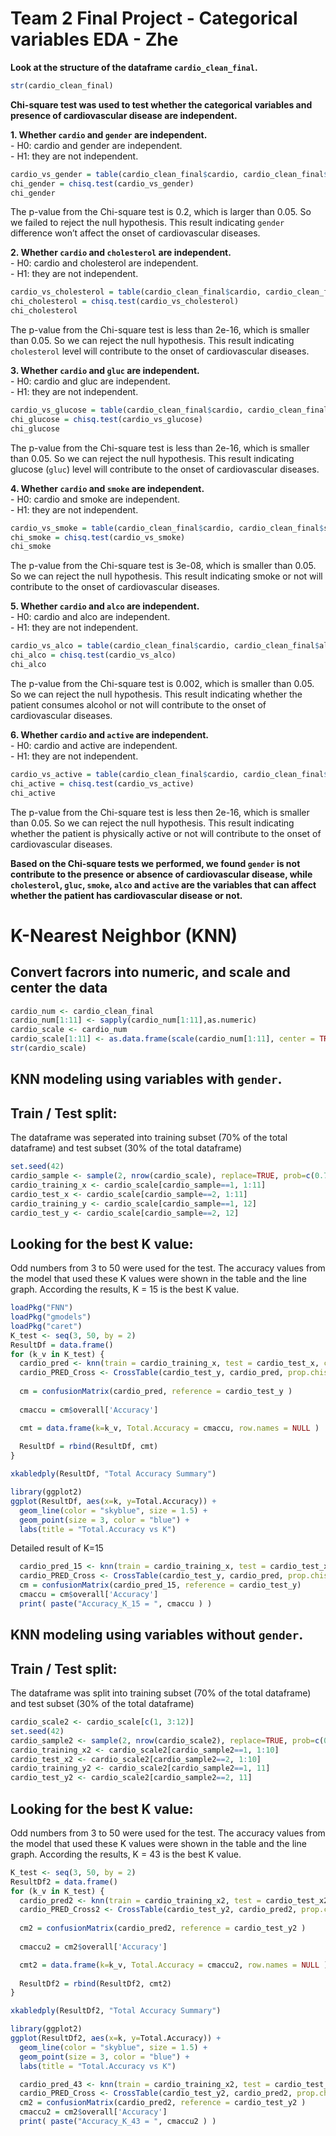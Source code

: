 # Team 2 Final Project - Categorical variables EDA - Zhe  
**Look at the structure of the dataframe `cardio_clean_final`.**
```r
str(cardio_clean_final)
```  



**Chi-square test was used to test whether the categorical variables and presence of cardiovascular disease are independent.**  

**1. Whether `cardio` and `gender` are independent.**  
- H0: cardio and gender are independent.  
- H1: they are not independent.  
```r
cardio_vs_gender = table(cardio_clean_final$cardio, cardio_clean_final$gender)
chi_gender = chisq.test(cardio_vs_gender)
chi_gender
```  
The p-value from the Chi-square test is 0.2, which is larger than 0.05. So we failed to reject the null hypothesis. This result indicating `gender` difference won't affect the onset of  cardiovascular diseases.  

**2. Whether `cardio` and `cholesterol` are independent.**  
- H0: cardio and cholesterol are independent.  
- H1: they are not independent.  
```r
cardio_vs_cholesterol = table(cardio_clean_final$cardio, cardio_clean_final$cholesterol)
chi_cholesterol = chisq.test(cardio_vs_cholesterol)
chi_cholesterol
```  
The p-value from the Chi-square test is less than 2e-16, which is smaller than 0.05. So we can reject the null hypothesis. This result indicating `cholesterol` level will contribute to the onset of cardiovascular diseases.  

**3. Whether `cardio` and `gluc` are independent.**  
- H0: cardio and gluc are independent.  
- H1: they are not independent.  
```r
cardio_vs_glucose = table(cardio_clean_final$cardio, cardio_clean_final$gluc)
chi_glucose = chisq.test(cardio_vs_glucose)
chi_glucose
```  
The p-value from the Chi-square test is less than 2e-16, which is smaller than 0.05. So we can reject the null hypothesis. This result indicating glucose (`gluc`) level will contribute to the onset of cardiovascular diseases.  

**4. Whether `cardio` and `smoke` are independent.**  
- H0: cardio and smoke are independent.  
- H1: they are not independent.  
```r
cardio_vs_smoke = table(cardio_clean_final$cardio, cardio_clean_final$smoke)
chi_smoke = chisq.test(cardio_vs_smoke)
chi_smoke
```  
The p-value from the Chi-square test is 3e-08, which is smaller than 0.05. So we can reject the null hypothesis. This result indicating smoke or not will contribute to the onset of cardiovascular diseases.  

**5. Whether `cardio` and `alco` are independent.**  
- H0: cardio and alco are independent.  
- H1: they are not independent.  
```r
cardio_vs_alco = table(cardio_clean_final$cardio, cardio_clean_final$alco)
chi_alco = chisq.test(cardio_vs_alco)
chi_alco
```  
The p-value from the Chi-square test is 0.002, which is smaller than 0.05. So we can reject the null hypothesis. This result indicating whether the patient consumes alcohol or not will contribute to the onset of cardiovascular diseases.  

**6. Whether `cardio` and `active` are independent.**  
- H0: cardio and active are independent.  
- H1: they are not independent.  
```r
cardio_vs_active = table(cardio_clean_final$cardio, cardio_clean_final$active)
chi_active = chisq.test(cardio_vs_active)
chi_active
```  
The p-value from the Chi-square test is less then 2e-16, which is smaller than 0.05. So we can reject the null hypothesis. This result indicating whether the patient is physically active or not will contribute to the onset of cardiovascular diseases.  

**Based on the Chi-square tests we performed, we found `gender` is not contribute to the presence or absence of cardiovascular disease, while `cholesterol`, `gluc`, `smoke`, `alco` and `active` are the variables that can affect whether the patient has cardiovascular disease or not.**

# **K-Nearest Neighbor (KNN)**   
## **Convert facrors into numeric, and scale and center the data**   
```r
cardio_num <- cardio_clean_final
cardio_num[1:11] <- sapply(cardio_num[1:11],as.numeric)
cardio_scale <- cardio_num
cardio_scale[1:11] <- as.data.frame(scale(cardio_num[1:11], center = TRUE, scale = TRUE))
str(cardio_scale)
```  
## **KNN modeling using variables with `gender`.**  
## Train / Test split:  
The dataframe was seperated into training subset (70% of the total dataframe) and test subset (30% of the total dataframe)
```r
set.seed(42)
cardio_sample <- sample(2, nrow(cardio_scale), replace=TRUE, prob=c(0.7, 0.3))
cardio_training_x <- cardio_scale[cardio_sample==1, 1:11]
cardio_test_x <- cardio_scale[cardio_sample==2, 1:11]
cardio_training_y <- cardio_scale[cardio_sample==1, 12]
cardio_test_y <- cardio_scale[cardio_sample==2, 12]
```

## Looking for the best K value:  
Odd numbers from 3 to 50 were used for the test. The accuracy values from the model that used these K values were shown in the table and the line graph. According the results, K = 15 is the best K value.

```r
loadPkg("FNN")
loadPkg("gmodels")
loadPkg("caret")
K_test <- seq(3, 50, by = 2)
ResultDf = data.frame()
for (k_v in K_test) {
  cardio_pred <- knn(train = cardio_training_x, test = cardio_test_x, cl=cardio_training_y, k=k_v)
  cardio_PRED_Cross <- CrossTable(cardio_test_y, cardio_pred, prop.chisq = FALSE)
  
  cm = confusionMatrix(cardio_pred, reference = cardio_test_y )
  
  cmaccu = cm$overall['Accuracy']

  cmt = data.frame(k=k_v, Total.Accuracy = cmaccu, row.names = NULL ) 
  
  ResultDf = rbind(ResultDf, cmt)
}
```
```r
xkabledply(ResultDf, "Total Accuracy Summary")
```

```r
library(ggplot2)
ggplot(ResultDf, aes(x=k, y=Total.Accuracy)) +
  geom_line(color = "skyblue", size = 1.5) +
  geom_point(size = 3, color = "blue") + 
  labs(title = "Total.Accuracy vs K")
```
Detailed result of K=15
```r
  cardio_pred_15 <- knn(train = cardio_training_x, test = cardio_test_x, cl=cardio_training_y, k=15)
  cardio_PRED_Cross <- CrossTable(cardio_test_y, cardio_pred, prop.chisq = FALSE)
  cm = confusionMatrix(cardio_pred_15, reference = cardio_test_y)
  cmaccu = cm$overall['Accuracy']
  print( paste("Accuracy_K_15 = ", cmaccu ) )
```
## **KNN modeling using variables without `gender`.**  
## Train / Test split:  
The dataframe was split into training subset (70% of the total dataframe) and test subset (30% of the total dataframe)
```r
cardio_scale2 <- cardio_scale[c(1, 3:12)]
set.seed(42)
cardio_sample2 <- sample(2, nrow(cardio_scale2), replace=TRUE, prob=c(0.7, 0.3))
cardio_training_x2 <- cardio_scale2[cardio_sample2==1, 1:10]
cardio_test_x2 <- cardio_scale2[cardio_sample2==2, 1:10]
cardio_training_y2 <- cardio_scale2[cardio_sample2==1, 11]
cardio_test_y2 <- cardio_scale2[cardio_sample2==2, 11]
```

## Looking for the best K value:  
Odd numbers from 3 to 50 were used for the test. The accuracy values from the model that used these K values were shown in the table and the line graph. According the results, K = 43 is the best K value.

```r
K_test <- seq(3, 50, by = 2)
ResultDf2 = data.frame()
for (k_v in K_test) {
  cardio_pred2 <- knn(train = cardio_training_x2, test = cardio_test_x2, cl=cardio_training_y2, k=k_v)
  cardio_PRED_Cross2 <- CrossTable(cardio_test_y2, cardio_pred2, prop.chisq = FALSE)
  
  cm2 = confusionMatrix(cardio_pred2, reference = cardio_test_y2 )
  
  cmaccu2 = cm2$overall['Accuracy']

  cmt2 = data.frame(k=k_v, Total.Accuracy = cmaccu2, row.names = NULL ) 
  
  ResultDf2 = rbind(ResultDf2, cmt2)
}
```
```r
xkabledply(ResultDf2, "Total Accuracy Summary")
```

```r
library(ggplot2)
ggplot(ResultDf2, aes(x=k, y=Total.Accuracy)) +
  geom_line(color = "skyblue", size = 1.5) +
  geom_point(size = 3, color = "blue") + 
  labs(title = "Total.Accuracy vs K")
```

```r
  cardio_pred_43 <- knn(train = cardio_training_x2, test = cardio_test_x2, cl=cardio_training_y2, k=43)
  cardio_PRED_Cross <- CrossTable(cardio_test_y2, cardio_pred2, prop.chisq = FALSE)
  cm2 = confusionMatrix(cardio_pred2, reference = cardio_test_y2 )
  cmaccu2 = cm2$overall['Accuracy']
  print( paste("Accuracy_K_43 = ", cmaccu2 ) )
```
                
